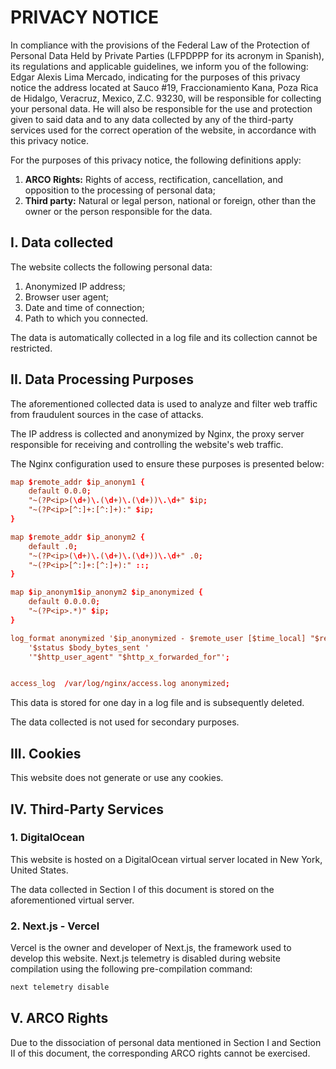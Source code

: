 
# PRIVACY NOTICE

In compliance with the provisions of the Federal Law of the Protection of
Personal Data Held by Private Parties (LFPDPPP for its acronym in Spanish), its
regulations and applicable guidelines, we inform you of the following: Edgar
Alexis Lima Mercado, indicating for the purposes of this privacy notice the
address located at Sauco #19, Fraccionamiento Kana, Poza Rica de Hidalgo,
Veracruz, Mexico, Z.C. 93230, will be responsible for collecting your personal
data. He will also be responsible for the use and protection given to said data
and to any data collected by any of the third-party services used for the
correct operation of the website, in accordance with this privacy notice.

For the purposes of this privacy notice, the following definitions apply:

1. **ARCO Rights:** Rights of access, rectification, cancellation, and
opposition to the processing of personal data;
2. **Third party:** Natural or legal person, national or foreign, other than the
owner or the person responsible for the data.

## I. Data collected
The website collects the following personal data:

1. Anonymized IP address;
2. Browser user agent;
3. Date and time of connection;
4. Path to which you connected.

The data is automatically collected in a log file and its collection cannot be
restricted.

## II. Data Processing Purposes
The aforementioned collected data is used to analyze and filter web traffic from
fraudulent sources in the case of attacks.

The IP address is collected and anonymized by Nginx, the proxy server
responsible for receiving and controlling the website's web traffic.

The Nginx configuration used to ensure these purposes is presented below:

```conf
map $remote_addr $ip_anonym1 {
    default 0.0.0;
    "~(?P<ip>(\d+)\.(\d+)\.(\d+))\.\d+" $ip;
    "~(?P<ip>[^:]+:[^:]+):" $ip;
}

map $remote_addr $ip_anonym2 {
    default .0;
    "~(?P<ip>(\d+)\.(\d+)\.(\d+))\.\d+" .0;
    "~(?P<ip>[^:]+:[^:]+):" ::;
}

map $ip_anonym1$ip_anonym2 $ip_anonymized {
    default 0.0.0.0;
    "~(?P<ip>.*)" $ip;
}

log_format anonymized '$ip_anonymized - $remote_user [$time_local] "$request" '
    '$status $body_bytes_sent '
    '"$http_user_agent" "$http_x_forwarded_for"';


access_log  /var/log/nginx/access.log anonymized;
```
This data is stored for one day in a log file and is subsequently deleted.

The data collected is not used for secondary purposes.

## III. Cookies
This website does not generate or use any cookies.

## IV. Third-Party Services
### 1. DigitalOcean
This website is hosted on a DigitalOcean virtual server located in New York,
United States.

The data collected in Section I of this document is stored on the aforementioned
virtual server.

### 2. Next.js - Vercel
Vercel is the owner and developer of Next.js, the framework used to develop this
website. Next.js telemetry is disabled during website compilation using the
following pre-compilation command:

```bash
next telemetry disable
```

## V. ARCO Rights
Due to the dissociation of personal data mentioned in Section I and Section II
of this document, the corresponding ARCO rights cannot be exercised.
